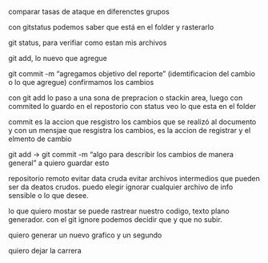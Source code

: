 comparar tasas de ataque en diferenctes grupos

con gitstatus podemos saber que está en el folder y rasterarlo



git status, para verifiar como estan mis archivos

git add, lo nuevo que agregue

git commit -m "agregamos objetivo del reporte " (idemtificacion del cambio o lo que agregue) confirmamos los cambios

con git add lo paso a una sona de prepracion o stackin area, luego con commited lo guardo en el repostorio
con status veo lo que esta en el folder

commit es la accion que resgistro los cambios que se realizó al documento y con un mensjae que resgistra los cambios, es la accion de registrar y el elmento de cambio


git add -> git commit -m "algo para describir los cambios de manera general"
a
quiero guardar esto




repositorio remoto
evitar data cruda
evitar archivos intermedios que pueden ser da deatos crudos.
puedo elegir ignorar cualquier archivo de info sensible o lo que desee. 

lo que quiero mostar se puede rastrear 
nuestro codigo, texto plano generador. con el git ignore podemos decidir que y que no subir. 






quiero generar un nuevo grafico
y un segundo


quiero dejar la carrera



